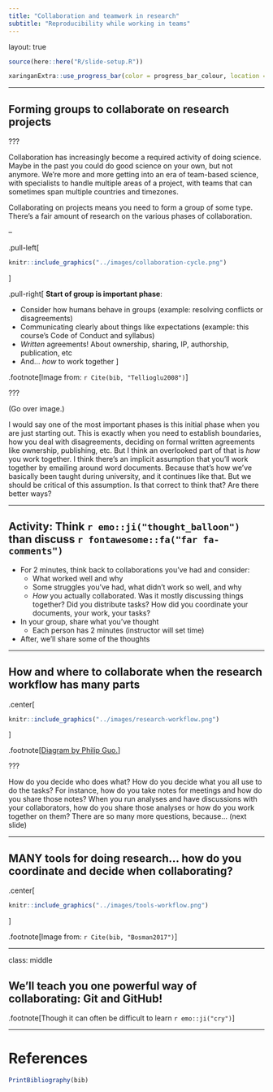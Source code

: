 ```yaml
---
title: "Collaboration and teamwork in research"
subtitle: "Reproducibility while working in teams"  
---
```


layout: true

```r
source(here::here("R/slide-setup.R"))
```

```r
xaringanExtra::use_progress_bar(color = progress_bar_colour, location = "top")
```

---

## Forming groups to collaborate on research projects

???

Collaboration has increasingly become a required activity of doing science. Maybe
in the past you could do good science on your own, but not anymore. We're more
and more getting into an era of team-based science, with specialists to handle
multiple areas of a project, with teams that can sometimes span multiple
countries and timezones.

Collaborating on projects means you need to form a group of some type. There's
a fair amount of research on the various phases of collaboration.

--

.pull-left[
```r
knitr::include_graphics("../images/collaboration-cycle.png")
```
]

.pull-right[
**Start of group is important phase**:

- Consider how humans behave in groups (example: resolving conflicts or disagreements)
- Communicating clearly about things like expectations (example: this course's
Code of Conduct and syllabus)
- *Written* agreements! About ownership, sharing, IP, authorship, publication, etc
- And... *how* to work together
]

.footnote[Image from: `r Cite(bib, "Tellioglu2008")`]

???

(Go over image.)

I would say one of the most important phases is this initial phase when you are
just starting out. This is exactly when you need to establish boundaries,
how you deal with disagreements, deciding on formal written agreements like
ownership, publishing, etc.
But I think an overlooked part of that is *how* you work together. I think there's
an implicit assumption that you'll work together by emailing around word documents.
Because that's how we've basically been taught during university, and it continues
like that.
But we should be critical of this assumption. Is that correct to think that? 
Are there better ways?

---

## Activity: Think `r emo::ji("thought_balloon")` than discuss `r fontawesome::fa("far fa-comments")`

- For 2 minutes, think back to collaborations you've had and consider:
    - What worked well and why
    - Some struggles you've had, what didn't work so well, and why
    - *How* you actually collaborated. Was it mostly discussing things
    together? Did you distribute tasks? How did you coordinate your documents,
    your work, your tasks?
    
- In your group, share what you've thought
    - Each person has 2 minutes (instructor will set time)
    
- After, we'll share some of the thoughts

---

## How and where to collaborate when the research workflow has many parts

.center[
```r
knitr::include_graphics("../images/research-workflow.png")
```
]

.footnote[[Diagram by Philip Guo.](https://cacm.acm.org/blogs/blog-cacm/169199-data-science-workflow-overview-and-challenges/fulltext)]

???

How do you decide who does what? How do you decide what you all use to do the tasks?
For instance, how do you take notes for meetings and how do you share those notes?
When you run analyses and have discussions with your collaborators, how do you
share those analyses or how do you work together on them? There are so many more
questions, because... (next slide)

---

## MANY tools for doing research... how do you coordinate and decide when collaborating?

.center[
```r
knitr::include_graphics("../images/tools-workflow.png")
```
]

.footnote[Image from: `r Cite(bib, "Bosman2017")`]

---

class: middle

## We'll teach you one powerful way of collaborating: Git and GitHub!

.footnote[Though it can often be difficult to learn `r emo::ji("cry")`]

---

# References

```r
PrintBibliography(bib)
```
